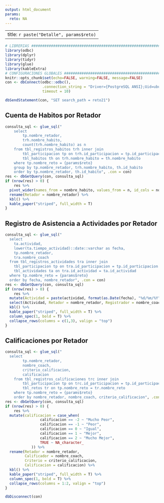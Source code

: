 ```yaml
---
output: html_document
params:
  reto: NA
---
```


---
title: `r paste("Detalle", params$reto)`
---

```r
# LIBRERIAS ####################################################################
library(odbc)
library(dplyr)
library(tidyr)
library(glue)
library(kableExtra)
# CONFIGURACIONES GLOBALES #####################################################
knitr::opts_chunk$set(echo=FALSE, warning=FALSE, message=FALSE)
con <- dbConnect(odbc::odbc(),
                 .connection_string = "Driver={PostgreSQL ANSI};Uid=ubuntu;Database=herbalife;", 
                 timeout = 10)

dbSendStatement(con, "SET search_path = reto21")
```

## Cuenta de Habitos por Retador

```r
consulta_sql <- glue_sql("
    select
    	tp.nombre_retador,
    	trh.nombre_habito,
    	count(trh.nombre_habito) as n
    from tbl_registros_habitos trh inner join
    	tbl_participacion tp on trh.id_participacion = tp.id_participacion inner join
    	tbl_habitos th on trh.nombre_habito = th.nombre_habito 
    where tp.nombre_reto = {params$reto}
    group by tp.nombre_retador, trh.nombre_habito, th.id_habito
    order by tp.nombre_retador, th.id_habito", .con = con)
res <- dbGetQuery(con, consulta_sql)
if (nrow(res) > 0) {
    res %>% 
  pivot_wider(names_from = nombre_habito, values_from = n, id_cols = nombre_retador) %>% 
  rename(Retador = nombre_retador) %>%
  kbl() %>% 
  kable_paper("striped", full_width = T)
}
```
## Registro de Asistencia a Actividades por Retador

```r
consulta_sql <- glue_sql("
  select
  	ta.actividad, 
  	lower(ta.tiempo_actividad)::date::varchar as fecha,
  	tp.nombre_retador,
    tra.nombre_coach
  from tbl_registros_actividades tra inner join
  	tbl_participacion tp on tra.id_participacion = tp.id_participacion left join
  	tbl_actividades ta on tra.id_actividad = ta.id_actividad 
  where tp.nombre_reto = {params$reto}
  order by fecha, nombre_retador", .con = con)
res <- dbGetQuery(con, consulta_sql)
if (nrow(res) > 0) {
    res %>% 
  mutate(Actividad = paste(actividad, format(as.Date(fecha), "%d/%m/%Y"))) %>% 
  select(Actividad, Retador = nombre_retador, Registrador = nombre_coach) %>% 
  kbl() %>% 
  kable_paper("striped", full_width = T) %>%
  column_spec(1, bold = T) %>%
  collapse_rows(columns = c(1,3), valign = "top")
}
```

## Calificaciones por Retador

```r
consulta_sql <- glue_sql("
  select
		tp.nombre_retador,
		nombre_coach,
		criterio_calificacion,
		calificacion
	from tbl_registros_calificaciones trc inner join
		tbl_participacion tp on trc.id_participacion = tp.id_participacion inner join 
		tbl_retos tr on tp.nombre_reto = tr.nombre_reto 
	where tp.nombre_reto = {params$reto}
	order by nombre_retador, nombre_coach, criterio_calificacion", .con = con)
res <- dbGetQuery(con, consulta_sql)
if (nrow(res) > 0) {
    res %>% 
  mutate(calificacion = case_when(
                calificacion == -2 ~ "Mucho Peor",
                calificacion == -1 ~ "Peor",
                calificacion == 0 ~ "Igual",
                calificacion == 1 ~ "Mejor",
                calificacion == 2 ~ "Mucho Mejor",
                TRUE ~ NA_character_
            )) %>% 
  rename(Retador = nombre_retador,
         Calificador = nombre_coach,
         Criterio = criterio_calificacion,
         Calificacion = calificacion) %>% 
  kbl() %>% 
  kable_paper("striped", full_width = T) %>%
  column_spec(1, bold = T) %>%
  collapse_rows(columns = 1:2, valign = "top")
}
```

```r
dbDisconnect(con)
```


